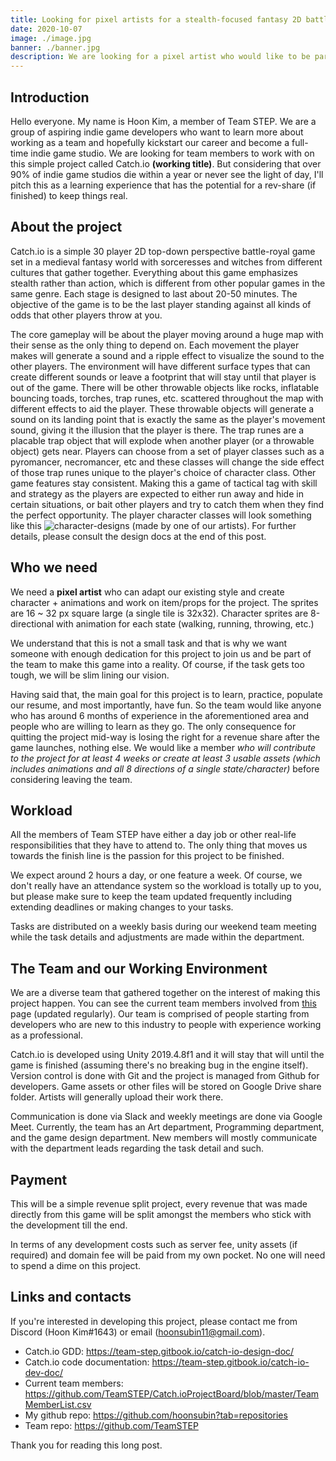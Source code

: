 ```yaml
---
title: Looking for pixel artists for a stealth-focused fantasy 2D battle-royal game
date: 2020-10-07
image: ./image.jpg
banner: ./banner.jpg
description: We are looking for a pixel artist who would like to be part of the team for Catch.io
---
```


## Introduction

Hello everyone.
My name is Hoon Kim, a member of Team STEP.
We are a group of aspiring indie game developers who want to learn more about working as a team and hopefully kickstart our career and become a full-time indie game studio.
We are looking for team members to work with on this simple project called Catch.io **(working title)**.
But considering that over 90% of indie game studios die within a year or never see the light of day, I'll pitch this as a learning experience that has the potential for a rev-share (if finished) to keep things real.

## About the project

Catch.io is a simple 30 player 2D top-down perspective battle-royal game set in a medieval fantasy world with sorceresses and witches from different cultures that gather together.
Everything about this game emphasizes stealth rather than action, which is different from other popular games in the same genre.
Each stage is designed to last about 20-50 minutes.
The objective of the game is to be the last player standing against all kinds of odds that other players throw at you.

The core gameplay will be about the player moving around a huge map with their sense as the only thing to depend on.
Each movement the player makes will generate a sound and a ripple effect to visualize the sound to the other players.
The environment will have different surface types that can create different sounds or leave a footprint that will stay until that player is out of the game.
There will be other throwable objects like rocks, inflatable bouncing toads, torches, trap runes, etc. scattered throughout the map with different effects to aid the player.
These throwable objects will generate a sound on its landing point that is exactly the same as the player's movement sound, giving it the illusion that the player is there.
The trap runes are a placable trap object that will explode when another player (or a throwable object) gets near.
Players can choose from a set of player classes such as a pyromancer, necromancer, etc and these classes will change the side effect of those trap runes unique to the player's choice of character class.
Other game features stay consistent.
Making this a game of tactical tag with skill and strategy as the players are expected to either run away and hide in certain situations, or bait other players and try to catch them when they find the perfect opportunity.
The player character classes will look something like this
![character-designs](https://user-images.githubusercontent.com/40356749/88889245-c91a2b80-d27a-11ea-8136-656c381faa87.png)
(made by one of our artists).
For further details, please consult the design docs at the end of this post.

## Who we need

We need a **pixel artist** who can adapt our existing style and create character + animations and work on item/props for the project.
The sprites are 16 ~ 32 px square large (a single tile is 32x32).
Character sprites are 8-directional with animation for each state (walking, running, throwing, etc.)

We understand that this is not a small task and that is why we want someone with enough dedication for this project to join us and be part of the team to make this game into a reality.
Of course, if the task gets too tough, we will be slim lining our vision.

Having said that, the main goal for this project is to learn, practice, populate our resume, and most importantly, have fun.
So the team would like anyone who has around 6 months of experience in the aforementioned area and people who are willing to learn as they go.
The only consequence for quitting the project mid-way is losing the right for a revenue share after the game launches, nothing else.
We would like a member _who will contribute to the project for at least 4 weeks or create at least 3 usable assets (which includes animations and all 8 directions of a single state/character)_ before considering leaving the team.

## Workload

All the members of Team STEP have either a day job or other real-life responsibilities that they have to attend to.
The only thing that moves us towards the finish line is the passion for this project to be finished.

We expect around 2 hours a day, or one feature a week.
Of course, we don't really have an attendance system so the workload is totally up to you, but please make sure to keep the team updated frequently including extending deadlines or making changes to your tasks.

Tasks are distributed on a weekly basis during our weekend team meeting while the task details and adjustments are made within the department.

## The Team and our Working Environment

We are a diverse team that gathered together on the interest of making this project happen.
You can see the current team members involved from <a href="https://github.com/TeamSTEP/Catch.ioProjectBoard/blob/master/TeamMemberList.csv">this</a> page (updated regularly).
Our team is comprised of people starting from developers who are new to this industry to people with experience working as a professional.

Catch.io is developed using Unity 2019.4.8f1 and it will stay that will until the game is finished (assuming there's no breaking bug in the engine itself).
Version control is done with Git and the project is managed from Github for developers.
Game assets or other files will be stored on Google Drive share folder.
Artists will generally upload their work there.

Communication is done via Slack and weekly meetings are done via Google Meet.
Currently, the team has an Art department, Programming department, and the game design department.
New members will mostly communicate with the department leads regarding the task detail and such.

## Payment

This will be a simple revenue split project, every revenue that was made directly from this game will be split amongst the members who stick with the development till the end.

In terms of any development costs such as server fee, unity assets (if required) and domain fee will be paid from my own pocket.
No one will need to spend a dime on this project.

## Links and contacts

If you're interested in developing this project, please contact me from Discord (Hoon Kim#1643) or email ([hoonsubin11@gmail.com](mailto:hoonsubin11@gmail.com)).

-   Catch.io GDD: <https://team-step.gitbook.io/catch-io-design-doc/>
-   Catch.io code documentation: <https://team-step.gitbook.io/catch-io-dev-doc/>
-   Current team members: <https://github.com/TeamSTEP/Catch.ioProjectBoard/blob/master/TeamMemberList.csv>
-   My github repo: <https://github.com/hoonsubin?tab=repositories>
-   Team repo: <https://github.com/TeamSTEP>

Thank you for reading this long post.
